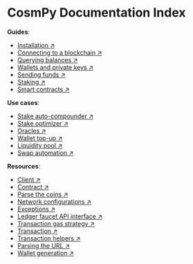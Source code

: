 # CosmPy Documentation Index

**Guides**:

- [Installation ↗️](/guides/fetch-network/cosmpy/install)
- [Connecting to a blockchain ↗️](/guides/fetch-network/cosmpy/establishing-node-connection)
- [Querying balances ↗️](/guides/fetch-network/cosmpy/querying-address-balances)
- [Wallets and private keys ↗️](/guides/fetch-network/cosmpy/creating-wallet)
- [Sending funds ↗️](/guides/fetch-network/cosmpy/transaction-broadcast)
- [Staking ↗️](/guides/fetch-network/cosmpy/staking)
- [Smart contracts ↗️](/guides/fetch-network/cosmpy/smart-contracts)

**Use cases**:

- [Stake auto-compounder ↗️](/guides/fetch-network/cosmpy/use-cases/stake-auto-compounder)
- [Stake optimizer ↗️](/guides/fetch-network/cosmpy/use-cases/stake-optimizer)
- [Oracles ↗️](/guides/fetch-network/cosmpy/use-cases/oracles)
- [Wallet top-up ↗️](/guides/fetch-network/cosmpy/use-cases/wallet-top-up)
- [Liquidity pool ↗️](/guides/fetch-network/cosmpy/use-cases/liquidity-pool)
- [Swap automation ↗️](/guides/fetch-network/cosmpy/use-cases/swap_automation)


**Resources**:

- [Client ↗️](/references/cosmpy/client)
- [Contract ↗️](/references/cosmpy/contract)
- [Parse the coins ↗️](/references/cosmpy/parse-the-coins)
- [Network configurations ↗️](/references/cosmpy/network-configurations)
- [Exceptions ↗️](/references/cosmpy/exceptions)
- [Ledger faucet API interface ↗️](/references/cosmpy/ledger-faucet-api-interface)
- [Transaction gas strategy ↗️](/references/cosmpy/transaction-gas-strategy)
- [Transaction ↗️](/references/cosmpy/transaction)
- [Transaction helpers ↗️](/references/cosmpy/transaction-helpers)
- [Parsing the URL ↗️](/references/cosmpy/parsing-the-url)
- [Wallet generation ↗️](/references/cosmpy/wallet-generation)
